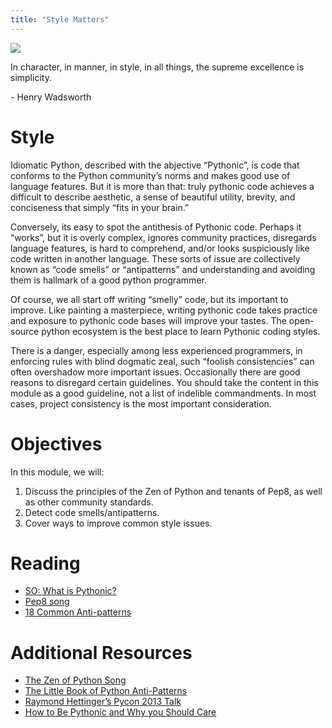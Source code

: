 ```yaml
---
title: "Style Matters"
---
```

![](../../images/style_guy.png)

:::{.callout-note appearance="minimal"}
In character, in manner, in style, in all things, the supreme excellence is simplicity.

\- Henry Wadsworth
:::

# Style

Idiomatic Python, described with the abjective "Pythonic", is code that conforms to the Python community's norms and makes good use
of language features. But it is more than that: truly pythonic code achieves a difficult to describe aesthetic,
a sense of beautiful utility, brevity, and conciseness that simply "fits in your brain."

Conversely, its easy to spot the antithesis of Pythonic code. Perhaps it "works", but it is overly complex, ignores community
practices, disregards language features, is hard to comprehend, and/or looks suspiciously like code written in another
language. These sorts of issue are collectively known as "code smells" or "antipatterns" and understanding and avoiding
them is hallmark of a good python programmer.

Of course, we all start off writing "smelly" code, but its important to improve. Like painting a masterpiece,
writing pythonic code takes practice and exposure to pythonic code bases will improve your tastes. The open-source
python ecosystem is the best place to learn Pythonic coding styles.

:::{.callout-warning}
There is a danger, especially among less experienced programmers, in enforcing rules with blind dogmatic zeal,
such "foolish consistencies" can often overshadow more important issues. Occasionally there are good reasons 
to disregard certain guidelines. You should take the content in this module as a good guideline, not a list 
of indelible commandments. In most cases, project consistency is the most important consideration.
:::

# Objectives

In this module, we will:

1. Discuss the principles of the Zen of Python and tenants of Pep8, as well as other community standards.
2. Detect code smells/antipatterns.
3. Cover ways to improve common style issues.

# Reading

- [SO: What is Pythonic?](https://stackoverflow.com/a/25011492/3645626)
- [Pep8 song](https://www.youtube.com/watch?v=hgI0p1zf31k)
- [18 Common Anti-patterns](https://towardsdatascience.com/18-common-python-anti-patterns-i-wish-i-had-known-before-44d983805f0f)

# Additional Resources

- [The Zen of Python Song](https://www.youtube.com/watch?v=i6G6dmVJy74)
- [The Little Book of Python Anti-Patterns](https://docs.quantifiedcode.com/python-anti-patterns/)
- [Raymond Hettinger's Pycon 2013 Talk](https://www.youtube.com/watch?v=OSGv2VnC0go)
- [How to Be Pythonic and Why you Should Care](https://towardsdatascience.com/how-to-be-pythonic-and-why-you-should-care-188d63a5037e)

